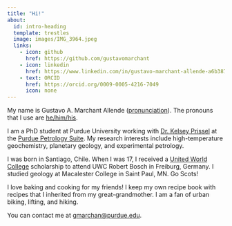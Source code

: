 ```yaml
---
title: "Hi!"
about:
  id: intro-heading
  template: trestles
  image: images/IMG_3964.jpeg
  links:
    - icon: github
      href: https://github.com/gustavomarchant
    - icon: linkedin
      href: https://www.linkedin.com/in/gustavo-marchant-allende-a6b387225/
    - text: ORCID
      href: https://orcid.org/0009-0005-4216-7049
      icon: none
---
```


::: {#intro-heading}

My name is Gustavo A. Marchant Allende ([pronunciation](https://namedrop.io/gustavomarchantallende1)). The pronouns that I use are [he/him/his](https://pronouns.org/he-him).

I am a PhD student at Purdue University working with [Dr. Kelsey Prissel](https://kelseyprissel.weebly.com) at the [Purdue Petrology Suite](https://www.eaps.purdue.edu/petrology/). My research interests include high-temperature geochemistry, planetary geology, and experimental petrology.

I was born in Santiago, Chile. When I was 17, I received a [United World College](https://www.uwc.org/about) scholarship to attend UWC Robert Bosch in Freiburg, Germany. I studied geology at Macalester College in Saint Paul, MN. Go Scots!

I love baking and cooking for my friends! I keep my own recipe book with recipes that I inherited from my great-grandmother. I am a fan of urban biking, lifting, and hiking. 

You can contact me at [gmarchan@purdue.edu](mailto:gmarchan@purdue.edu).

:::